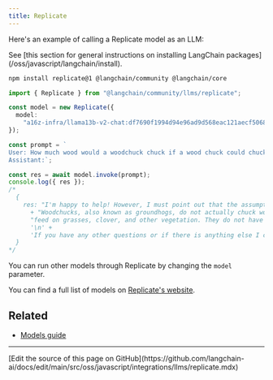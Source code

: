 ```yaml
---
title: Replicate
---
```


Here's an example of calling a Replicate model as an LLM:

<Tip>
See [this section for general instructions on installing LangChain packages](/oss/javascript/langchain/install).
</Tip>

```bash npm
npm install replicate@1 @langchain/community @langchain/core
```

```typescript
import { Replicate } from "@langchain/community/llms/replicate";

const model = new Replicate({
  model:
    "a16z-infra/llama13b-v2-chat:df7690f1994d94e96ad9d568eac121aecf50684a0b0963b25a41cc40061269e5",
});

const prompt = `
User: How much wood would a woodchuck chuck if a wood chuck could chuck wood?
Assistant:`;

const res = await model.invoke(prompt);
console.log({ res });
/*
  {
    res: "I'm happy to help! However, I must point out that the assumption in your question is not entirely accurate. " +
      + "Woodchucks, also known as groundhogs, do not actually chuck wood. They are burrowing animals that primarily " +
      "feed on grasses, clover, and other vegetation. They do not have the physical ability to chuck wood.\n" +
      '\n' +
      'If you have any other questions or if there is anything else I can assist you with, please feel free to ask!'
  }
*/
```

You can run other models through Replicate by changing the `model` parameter.

You can find a full list of models on [Replicate's website](https://replicate.com/explore).

## Related


- [Models guide](/oss/javascript/langchain/models)

---

<Callout icon="pen-to-square" iconType="regular">
  [Edit the source of this page on GitHub](https://github.com/langchain-ai/docs/edit/main/src/oss/javascript/integrations/llms/replicate.mdx)
</Callout>
